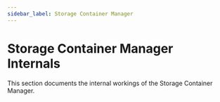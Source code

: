 ```yaml
---
sidebar_label: Storage Container Manager
---
```


# Storage Container Manager Internals


This section documents the internal workings of the Storage Container Manager.

<DocCardList/>
